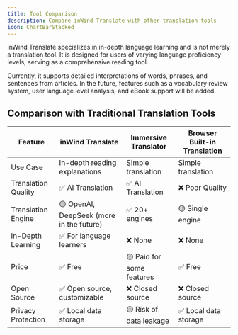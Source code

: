 ```yaml
---
title: Tool Comparison
description: Compare inWind Translate with other translation tools
icon: ChartBarStacked
---
```


inWind Translate specializes in in-depth language learning and is not merely a translation tool. It is designed for users of varying language proficiency levels, serving as a comprehensive reading tool.

Currently, it supports detailed interpretations of words, phrases, and sentences from articles. In the future, features such as a vocabulary review system, user language level analysis, and eBook support will be added.

## Comparison with Traditional Translation Tools

| Feature             | inWind Translate                                | Immersive Translator      | Browser Built-in Translation |
| ------------------- | ---------------------------------------- | ------------------------- | ---------------------------- |
| Use Case            | In-depth reading explanations            | Simple translation        | Simple translation           |
| Translation Quality | ✅ AI Translation                        | ✅ AI Translation         | ❌ Poor Quality              |
| Translation Engine  | 🟡 OpenAI, DeepSeek (more in the future) | ✅ 20+ engines            | 🟡 Single engine             |
| In-Depth Learning   | ✅ For language learners                 | ❌ None                   | ❌ None                      |
| Price               | ✅ Free                                  | 🟡 Paid for some features | ✅ Free                      |
| Open Source         | ✅ Open source, customizable             | ❌ Closed source          | ❌ Closed source             |
| Privacy Protection  | ✅ Local data storage                    | 🟡 Risk of data leakage   | ✅ Local data storage        |
